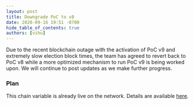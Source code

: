 ```yaml
---
layout: post
title: Downgrade PoC to v8
date: 2020-09-16 19:51 -0700
hide_table_of_contents: true
authors: [vihu]
---
```


Due to the recent blockchain outage with the activation of PoC v9 and extremely slow election block
times, the team has agreed to revert back to PoC v8 while a more optimized mechanism to run PoC v9
is being worked upon. We will continue to post updates as we make further progress.

<!--truncate-->

### Plan

This chain variable is already live on the network. Details are available
[here](https://github.com/helium/miner/blob/master/audit/var-44.md).
